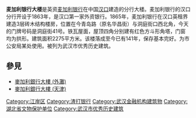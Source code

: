 {{Unreferenced |time=2010-10-23T19:56:07+00:00 }}
{{Infobox historic site
| 登录 = yes
| name = 汉口麦加利银行大楼
| image = 汉口麦加利银行大楼.jpg
| location = [[武汉市|武汉市]][[江岸区|江岸区]]
| 省区市 = 湖北省
| designation1 = 省级重点文物保护单位
| designation1_type = 近现代重要史迹及代表性建筑
| designation1_number = 5-279
| designation1_date = 2008年4月15日
| designation1_free1name = 时代
| designation1_free1value = 1865年
| designation2 = 武汉市优秀历史建筑
| designation2_number = 105865
| designation2_free1name = 时代
| designation2_free1value = 1865年
| designation2_free2name = 等级
| designation2_free2value = 一级保护
}}
'''麦加利银行大楼'''是英资[[渣打银行|麦加利银行]]在中国[[汉口|汉口]]建造的分行大楼。麦加利银行的汉口分行开设于1863年，是汉口第一家外资银行。1865年，麦加利银行在汉口英租界建造3层砖木结构楼房，位置在今青岛路（原名华昌街）与洞庭街口西北角，今天的门牌号码是洞庭街41号。铁瓦屋面，屋顶四角分别建有红色方斗形角塔，门窗均为拱形。建筑面积2275平方米。该楼落成至今已有141年，保存基本完好。为市公安局某处使用。被列为武汉市优秀历史建筑。

==參見==
*[[麥加利銀行大樓_(外灘)|麥加利銀行大樓 (外灘)]]
*[[麥加利銀行大樓_(天津)|麥加利銀行大樓 (天津)]]

[[Category:江岸区|Category:江岸区]]
[[Category:渣打银行|Category:渣打银行]]
[[Category:武汉金融机构建筑物|Category:武汉金融机构建筑物]]
[[Category:湖北省文物保护单位|Category:湖北省文物保护单位]]
[[Category:武汉市优秀历史建筑|Category:武汉市优秀历史建筑]]